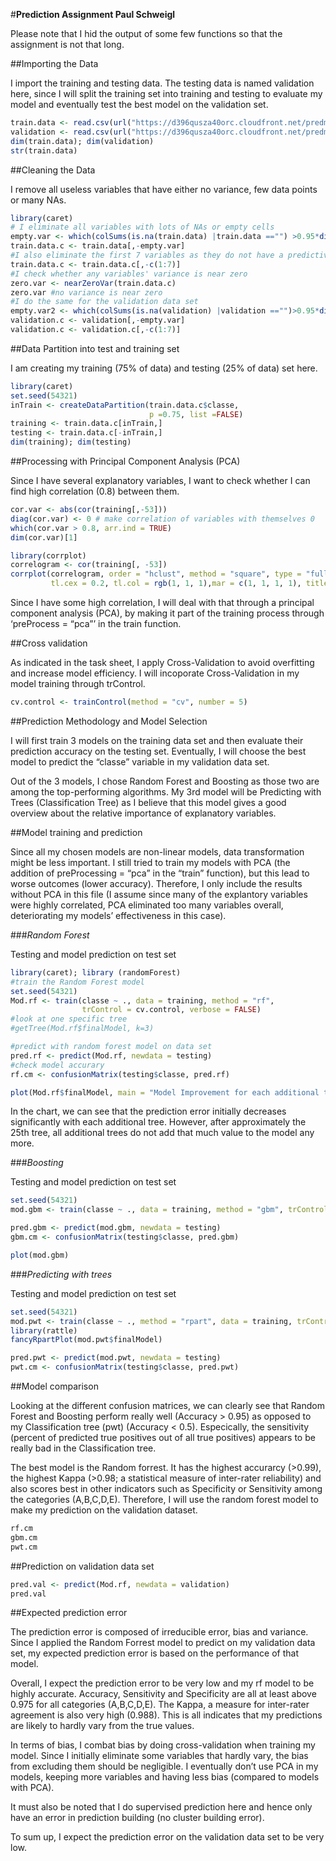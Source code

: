 #**Prediction Assignment Paul Schweigl**

Please note that I hid the output of some few functions so that the assignment is not that long.

##Importing the Data

I import the training and testing data. The testing data is named validation here, since I will split the training set into training and testing to evaluate my model and eventually test the best model on the validation set.

```{r Importing data}
train.data <- read.csv(url("https://d396qusza40orc.cloudfront.net/predmachlearn/pml-training.csv"), header = TRUE)
validation <- read.csv(url("https://d396qusza40orc.cloudfront.net/predmachlearn/pml-testing.csv"), header = TRUE)
dim(train.data); dim(validation)
str(train.data)
```

##Cleaning the Data

I remove all useless variables that have either no variance, few data points or many NAs.

```{r Cleaning the Data}
library(caret)
# I eliminate all variables with lots of NAs or empty cells
empty.var <- which(colSums(is.na(train.data) |train.data =="") >0.95*dim(train.data)[1])
train.data.c <- train.data[,-empty.var]
#I also eliminate the first 7 variables as they do not have a predictive power on the type of exercise
train.data.c <- train.data.c[,-c(1:7)]
#I check whether any variables' variance is near zero
zero.var <- nearZeroVar(train.data.c)
zero.var #no variance is near zero
#I do the same for the validation data set
empty.var2 <- which(colSums(is.na(validation) |validation =="")>0.95*dim(validation)[1])
validation.c <- validation[,-empty.var]
validation.c <- validation.c[,-c(1:7)]
```

##Data Partition into test and training set

I am creating my training (75% of data) and testing (25% of data) set here.

```{r}
library(caret)
set.seed(54321)
inTrain <- createDataPartition(train.data.c$classe, 
                               p =0.75, list =FALSE)
training <- train.data.c[inTrain,]
testing <- train.data.c[-inTrain,]
dim(training); dim(testing)
```

##Processing with Principal Component Analysis (PCA)

Since I have several explanatory variables, I want to check whether I can find high correlation (0.8) between them.

```{r, eval=FALSE}
cor.var <- abs(cor(training[,-53]))
diag(cor.var) <- 0 # make correlation of variables with themselves 0 
which(cor.var > 0.8, arr.ind = TRUE)
dim(cor.var)[1]
```
```{r}
library(corrplot)
correlogram <- cor(training[, -53])
corrplot(correlogram, order = "hclust", method = "square", type = "full", 
         tl.cex = 0.2, tl.col = rgb(1, 1, 1),mar = c(1, 1, 1, 1), title = "Variables Correlogram")
```


Since I have some high correlation, I will deal with that through a principal component analysis (PCA), by making it part of the training process through 'preProcess = "pca"' in the train function. 

##Cross validation

As indicated in the task sheet, I apply Cross-Validation to avoid overfitting and increase model efficiency. I will incoporate Cross-Validation in my model training through trControl.

```{r}
cv.control <- trainControl(method = "cv", number = 5)
```

##Prediction Methodology and Model Selection

I will first train 3 models on the training data set and then evaluate their prediction accuracy on the testing set. Eventually, I will choose the best model to predict the "classe" variable in my validation data set.

Out of the 3 models, I chose Random Forest and Boosting as those two are among the top-performing algorithms. My 3rd model will be Predicting with Trees (Classification Tree) as I believe that this model gives a good overview about the relative importance of explanatory variables.

##Model training and prediction

Since all my chosen models are non-linear models, data transformation might be less important. I still tried to train my models with PCA (the addition of preProcessing = "pca" in the "train" function), but this lead to worse outcomes (lower accuracy). Therefore, I only include the results without PCA in this file (I assume since many of the explantory variables were highly correlated, PCA eliminated too many variables overall, deteriorating my models' effectiveness in this case).

###*Random Forest*

Testing and model prediction on test set

```{r}
library(caret); library (randomForest)
#train the Random Forest model
set.seed(54321)
Mod.rf <- train(classe ~ ., data = training, method = "rf",
                trControl = cv.control, verbose = FALSE)
#look at one specific tree
#getTree(Mod.rf$finalModel, k=3) 

#predict with random forest model on data set
pred.rf <- predict(Mod.rf, newdata = testing)
#check model accurary
rf.cm <- confusionMatrix(testing$classe, pred.rf)

plot(Mod.rf$finalModel, main = "Model Improvement for each additional tree")
```

In the chart, we can see that the prediction error initially decreases significantly with each additional tree. However, after approximately the 25th tree, all additional trees do not add that much value to the model any more. 

###*Boosting* 

Testing and model prediction on test set

```{r}
set.seed(54321)
mod.gbm <- train(classe ~ ., data = training, method = "gbm", trControl = cv.control, verbose = FALSE)

pred.gbm <- predict(mod.gbm, newdata = testing)
gbm.cm <- confusionMatrix(testing$classe, pred.gbm)

plot(mod.gbm)
```

###*Predicting with trees*

Testing and model prediction on test set

```{r}
set.seed(54321)
mod.pwt <- train(classe ~ ., method = "rpart", data = training, trControl = cv.control)
library(rattle)
fancyRpartPlot(mod.pwt$finalModel)

pred.pwt <- predict(mod.pwt, newdata = testing)
pwt.cm <- confusionMatrix(testing$classe, pred.pwt)
```

##Model comparison

Looking at the different confusion matrices, we can clearly see that Random Forest and Boosting perform really well  (Accuracy > 0.95) as opposed to my Classification tree (pwt) (Accuracy < 0.5). Especically, the sensitivity (percent of predicted true positives out of all true positives) appears to be really bad in the Classification tree.

The best model is the Random forrest. It has the highest accurarcy (>0.99), the highest Kappa (>0.98; a statistical measure of inter-rater reliability) and also scores best in other indicators such as Specificity or Sensitivity among the categories (A,B,C,D,E). Therefore, I will use the random forest  model to make my prediction on the validation dataset.

```{r}
rf.cm
gbm.cm
pwt.cm
```

##Prediction on validation data set

```{r}
pred.val <- predict(Mod.rf, newdata = validation)
pred.val
```


##Expected prediction error

The prediction error is composed of irreducible error, bias and variance. Since I applied the Random Forrest model to predict on my validation data set, my expected prediction error is based on the performance of that model. 

Overall, I expect the prediction error to be very low and my rf model to be highly accurate. Accuracy, Sensitivity and Specificity are all at least above 0.975 for all categories (A,B,C,D,E). The Kappa, a measure for inter-rater agreement is also very high (0.988). This is all indicates that my predictions are likely to hardly vary from the true values.

In terms of bias, I combat bias by doing cross-validation when training my model. Since I initially eliminate some variables that hardly vary, the bias from excluding them should be negligible. I eventually don't use PCA in my models, keeping more variables and having less bias (compared to models with PCA).

It must also be noted that I do supervised prediction here and hence only have an error in prediction building (no cluster building error).

To sum up, I expect the prediction error on the validation data set to be very low. 


